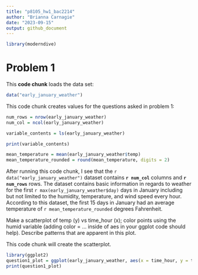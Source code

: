 ```yaml
---
title: "p8105_hw1_bac2214"
author: "Brianna Carnagie"
date: "2023-09-15"
output: github_document
---
```


```r
library(moderndive)
```

# Problem 1 
This **code chunk** loads the data set:

```r
data("early_january_weather")
```

This code chunk creates values for the questions asked in problem 1: 
```r
num_rows = nrow(early_january_weather)
num_col = ncol(early_january_weather)

variable_contents = ls(early_january_weather)

print(variable_contents)

mean_temperature = mean(early_january_weather$temp)
mean_temperature_rounded = round(mean_temperature, digits = 2)
```

After running this code chunk, I see that the `r data("early_january_weather")` dataset contains **`r num_col`** columns and **`r num_rows`** rows. The dataset contains basic information in regards to weather for the first `r max(early_january_weather$day)` days in January including but not limited to the humidity, temperature, and wind speed every hour. According to this dataset, the first 15 days in January had an average temperature of `r mean_temperature_rounded` degrees Fahrenheit.

Make a scatterplot of temp (y) vs time_hour (x); color points using the humid variable (adding color = ... inside of aes in your ggplot code should help). Describe patterns that are apparent in this plot.

This code chunk will create the scatterplot.
```r
library(ggplot2)
question1_plot = ggplot(early_january_weather, aes(x = time_hour, y = temp)) + geom_point(color = 25)
print(question1_plot)
```


